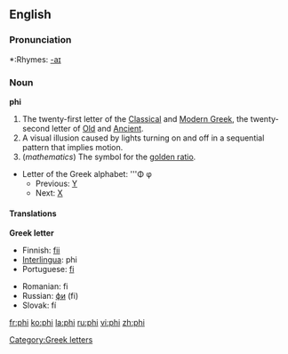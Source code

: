 {{wikipedia}}
==English==

===Pronunciation===
{{IPA|[fai] or [fi]}}
*:Rhymes: [[Rhymes:English:-aɪ|-aɪ]]

===Noun===
'''phi'''
# The twenty-first letter of the [[Classical Greek|Classical]] and [[Modern Greek]], the twenty-second letter of [[Old Greek|Old]] and [[Ancient Greek|Ancient]].
# A visual illusion caused by lights turning on and off in a sequential pattern that implies motion.
# (''mathematics'') The symbol for the [[golden ratio]].
*Letter of the Greek alphabet: '''Φ φ
**Previous: [[upsilon|Υ]]
**Next: [[chi|Χ]]

====Translations====
'''Greek letter'''
{{top}}
*Finnish: [[fii]]
*[[Interlingua]]: phi
*Portuguese: [[fi]] {{m}}
{{mid}}
*Romanian: fi
*Russian: [[фи]] (fi)
*Slovak: fí
{{bottom}}

[[Category:Greek letters]]

[[fr:phi]]
[[ko:phi]]
[[la:phi]]
[[ru:phi]]
[[vi:phi]]
[[zh:phi]]